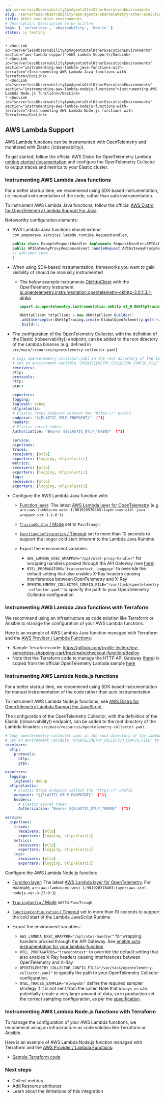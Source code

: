 ```yaml
---
id: serverlessObservabilityApmAgentsOtelOtherExecutionEnvironments
slug: /serverless/observability/apm-agents-opentelemetry-other-execution-environments
title: Other execution environments
# description: Description to be written
tags: [ 'serverless', 'observability', 'how-to' ]
status: in testing
---
```



<Testing />

<div id="open-telemetry-other-env"></div>

    * <DocLink id="serverlessObservabilityApmAgentsOtelOtherExecutionEnvironments" section="aws-lambda-support">AWS Lambda Support</DocLink>
    * <DocLink id="serverlessObservabilityApmAgentsOtelOtherExecutionEnvironments" section="instrumenting-aws-lambda-java-functions-with-terraform">Instrumenting AWS Lambda Java functions with Terraform</DocLink>
    * <DocLink id="serverlessObservabilityApmAgentsOtelOtherExecutionEnvironments" section="instrumenting-aws-lambda-nodejs-functions">Instrumenting AWS Lambda Node.js functions</DocLink>
    * <DocLink id="serverlessObservabilityApmAgentsOtelOtherExecutionEnvironments" section="instrumenting-aws-lambda-nodejs-functions-with-terraform">Instrumenting AWS Lambda Node.js functions with Terraform</DocLink>

<div id="open-telemetry-aws-lambda"></div>

## AWS Lambda Support

AWS Lambda functions can be instrumented with OpenTelemetry and monitored with Elastic ((observability)).

To get started, follow the official AWS Distro for OpenTelemetry Lambda [getting started documentation](https://aws-otel.github.io/docs/getting-started/lambda) and configure the OpenTelemetry Collector to output traces and metrics to your Elastic cluster.

<div id="open-telemetry-aws-lambda-java"></div>

### Instrumenting AWS Lambda Java functions

<DocCallOut title="Note">
For a better startup time, we recommend using SDK-based instrumentation, i.e. manual instrumentation of the code, rather than auto instrumentation.
</DocCallOut>

To instrument AWS Lambda Java functions, follow the official [AWS Distro for OpenTelemetry Lambda Support For Java](https://aws-otel.github.io/docs/getting-started/lambda/lambda-java).

Noteworthy configuration elements:

* AWS Lambda Java functions should extend `com.amazonaws.services.lambda.runtime.RequestHandler`,

    ```java
    public class ExampleRequestHandler implements RequestHandler<APIGatewayProxyRequestEvent, APIGatewayProxyResponseEvent> {
    public APIGatewayProxyResponseEvent handleRequest(APIGatewayProxyRequestEvent event, Context context) {
    // add your code ...
    }

    ```

* When using SDK-based instrumentation, frameworks you want to gain visibility of should be manually instrumented
    * The below example instruments [OkHttpClient](https://square.github.io/okhttp/4.x/okhttp/okhttp3/-ok-http-client/) with the OpenTelemetry instrument [io.opentelemetry.instrumentation:opentelemetry-okhttp-3.0:1.3.1-alpha](https://search.maven.org/artifact/io.opentelemetry.instrumentation/opentelemetry-okhttp-3.0/1.3.1-alpha/jar)

        ```java
        import io.opentelemetry.instrumentation.okhttp.v3_0.OkHttpTracing;

        OkHttpClient httpClient = new OkHttpClient.Builder()
        .addInterceptor(OkHttpTracing.create(GlobalOpenTelemetry.get()).newInterceptor())
        .build();
        ```

* The configuration of the OpenTelemetry Collector, with the definition of the Elastic ((observability)) endpoint, can be added to the root directory of the Lambda binaries (e.g. defined in `src/main/resources/opentelemetry-collector.yaml`)

    ```yaml
    # Copy opentelemetry-collector.yaml in the root directory of the lambda function
    # Set an environment variable 'OPENTELEMETRY_COLLECTOR_CONFIG_FILE' to '/var/task/opentelemetry-collector.yaml'
    receivers:
    otlp:
    protocols:
    http:
    grpc:

    exporters:
    logging:
    loglevel: debug
    otlp/elastic:
    # Elastic https endpoint without the "https://" prefix
    endpoint: "${ELASTIC_OTLP_ENDPOINT}"  [^1]
    headers:
    # Elastic secret token
    Authorization: "Bearer ${ELASTIC_OTLP_TOKEN}"  [^1]

    service:
    pipelines:
    traces:
    receivers: [otlp]
    exporters: [logging, otlp/elastic]
    metrics:
    receivers: [otlp]
    exporters: [logging, otlp/elastic]
    logs:
    receivers: [otlp]
    exporters: [logging, otlp/elastic]
    ```
    [^1]: Environment-specific configuration parameters can be conveniently passed in as environment variables: `ELASTIC_OTLP_ENDPOINT` and `ELASTIC_OTLP_TOKEN`

* Configure the AWS Lambda Java function with:
    * [Function
        layer](https://docs.aws.amazon.com/lambda/latest/dg/API_Layer.html): The latest [AWS
        Lambda layer for OpenTelemetry](https://aws-otel.github.io/docs/getting-started/lambda/lambda-java) (e.g. `arn:aws:lambda:eu-west-1:901920570463:layer:aws-otel-java-wrapper-ver-1-2-0:1`)

    * [`TracingConfig` / Mode](https://docs.aws.amazon.com/lambda/latest/dg/API_TracingConfig.html) set to `PassTrough`
    * [`FunctionConfiguration` / Timeout](https://docs.aws.amazon.com/lambda/latest/dg/API_FunctionConfiguration.html) set to more than 10 seconds to support the longer cold start inherent to the Lambda Java Runtime
    * Export the environment variables:
        * `AWS_LAMBDA_EXEC_WRAPPER="/opt/otel-proxy-handler"` for wrapping handlers proxied through the API Gateway (see [here](https://aws-otel.github.io/docs/getting-started/lambda/lambda-java#enable-auto-instrumentation-for-your-lambda-function))
        * `OTEL_PROPAGATORS="tracecontext, baggage"` to override the default setting that also enables X-Ray headers causing interferences between OpenTelemetry and X-Ray
        * `OPENTELEMETRY_COLLECTOR_CONFIG_FILE="/var/task/opentelemetry-collector.yaml"` to specify the path to your OpenTelemetry Collector configuration

<div id="open-telemetry-aws-lambda-java-terraform"></div>

### Instrumenting AWS Lambda Java functions with Terraform

We recommend using an infrastructure as code solution like Terraform or Ansible to manage the configuration of your AWS Lambda functions.

Here is an example of AWS Lambda Java function managed with Terraform and the [AWS Provider / Lambda Functions](https://registry.terraform.io/providers/hashicorp/aws/latest/docs/resources/lambda_function):

* Sample Terraform code: https://github.com/cyrille-leclerc/my-serverless-shopping-cart/tree/main/checkout-function/deploy
* Note that the Terraform code to manage the HTTP API Gateway ([here](https://github.com/cyrille-leclerc/my-serverless-shopping-cart/tree/main/utils/terraform/api-gateway-proxy)) is copied from the official OpenTelemetry Lambda sample [here](https://github.com/open-telemetry/opentelemetry-lambda/tree/e72467a085a2a6e57af133032f85ac5b8bbbb8d1/utils)

<div id="open-telemetry-aws-lambda-nodejs"></div>

### Instrumenting AWS Lambda Node.js functions

<DocCallOut title="Note">
For a better startup time, we recommend using SDK-based instrumentation for manual instrumentation of the code rather than auto instrumentation.
</DocCallOut>

To instrument AWS Lambda Node.js functions, see [AWS Distro for OpenTelemetry Lambda Support For JavaScript](https://aws-otel.github.io/docs/getting-started/lambda/lambda-js).

The configuration of the OpenTelemetry Collector, with the definition of the Elastic ((observability)) endpoint, can be added to the root directory of the Lambda binaries: `src/main/resources/opentelemetry-collector.yaml`.

```yaml
# Copy opentelemetry-collector.yaml in the root directory of the lambda function
# Set an environment variable 'OPENTELEMETRY_COLLECTOR_CONFIG_FILE' to '/var/task/opentelemetry-collector.yaml'
receivers:
  otlp:
    protocols:
      http:
      grpc:

exporters:
  logging:
    loglevel: debug
  otlp/elastic:
    # Elastic https endpoint without the "https://" prefix
    endpoint: "${ELASTIC_OTLP_ENDPOINT}"  [^1]
    headers:
      # Elastic secret token
      Authorization: "Bearer ${ELASTIC_OTLP_TOKEN}"  [^1]

service:
  pipelines:
    traces:
      receivers: [otlp]
      exporters: [logging, otlp/elastic]
    metrics:
      receivers: [otlp]
      exporters: [logging, otlp/elastic]
    logs:
      receivers: [otlp]
      exporters: [logging, otlp/elastic]
```
[^1]: Environment-specific configuration parameters can be conveniently passed in as environment variables: `ELASTIC_OTLP_ENDPOINT` and `ELASTIC_OTLP_TOKEN`

Configure the AWS Lambda Node.js function:

* [Function
    layer](https://docs.aws.amazon.com/lambda/latest/dg/API_Layer.html): The latest [AWS
    Lambda layer for OpenTelemetry](https://aws-otel.github.io/docs/getting-started/lambda/lambda-js). For example, `arn:aws:lambda:eu-west-1:901920570463:layer:aws-otel-nodejs-ver-0-23-0:1`)

* [`TracingConfig` / Mode](https://docs.aws.amazon.com/lambda/latest/dg/API_TracingConfig.html) set to `PassTrough`
* [`FunctionConfiguration` / Timeout](https://docs.aws.amazon.com/lambda/latest/dg/API_FunctionConfiguration.html) set to more than 10 seconds to support the cold start of the Lambda JavaScript Runtime
* Export the environment variables:
    * `AWS_LAMBDA_EXEC_WRAPPER="/opt/otel-handler"` for wrapping handlers proxied through the API Gateway. See [enable auto instrumentation for your lambda-function](https://aws-otel.github.io/docs/getting-started/lambda/lambda-js#enable-auto-instrumentation-for-your-lambda-function).
    * `OTEL_PROPAGATORS="tracecontext"` to override the default setting that also enables X-Ray headers causing interferences between OpenTelemetry and X-Ray
    * `OPENTELEMETRY_COLLECTOR_CONFIG_FILE="/var/task/opentelemetry-collector.yaml"` to specify the path to your OpenTelemetry Collector configuration.
    * `OTEL_TRACES_SAMPLER="AlwaysOn"` define the required sampler strategy if it is not sent from the caller. Note that `Always_on` can potentially create a very large amount of data, so in production set the correct sampling configuration, as per the [specification](https://github.com/open-telemetry/opentelemetry-specification/blob/main/specification/trace/sdk.md#sampling).

<div id="open-telemetry-aws-lambda-nodejs-terraform"></div>

### Instrumenting AWS Lambda Node.js functions with Terraform

To manage the configuration of your AWS Lambda functions, we recommend using an infrastructure as code solution like Terraform or Ansible.

Here is an example of AWS Lambda Node.js function managed with Terraform and the [AWS Provider / Lambda Functions](https://registry.terraform.io/providers/hashicorp/aws/latest/docs/resources/lambda_function):

* [Sample Terraform code](https://github.com/michaelhyatt/terraform-aws-nodejs-api-worker-otel/tree/v0.24)

<div id="open-telemetry-lambda-next"></div>

### Next steps

* <DocLink id="serverlessObservabilityApmAgentsOtelCollectMetrics">Collect metrics</DocLink>
* Add <DocLink id="serverlessObservabilityApmAgentsOtelResourceAttributes">Resource attributes</DocLink>
* Learn about the <DocLink id="serverlessObservabilityApmAgentsOtelLimitations">limitations of this integration</DocLink>
